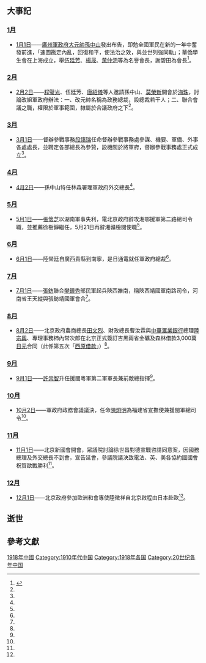 {{ChinaYearTOC|1918}}
{{C20YearInTopic|1918}}

== 大事記 ==
=== [[1月|1月]] ===
*[[1月1日|1月1日]]——[[廣州軍政府|廣州軍政府]][[大元帥|大元帥]][[孫中山|孫中山]]發出布告，即勉全國軍民在新的一年中奮發前進，「速圖戡定內亂，回復和平，使法治之效，與並世列強同軌」；華僑學生會在上海成立，舉[[伍廷芳|伍廷芳]]、[[楊晟|楊晟]]、[[黃仲涵|黃仲涵]]等為名譽會長，謝碧田為會長<ref name=民>{{cite book |editors=[[李新_(1918年)|李新]]總主編，[[中國社會科學院|中國社會科學院]]近代史研究所[[中華民國史|中華民國史]]研究室，韓信夫、姜克夫主編 |authors=韓信夫、劉明逵、郭永才、王明湘、齊福霖、范明禮、張允侯、張友坤、章伯鋒、胡柏立、耿來金、劉壽林、鍾碧容、鍾卓安、陳崧、王好立、朱信泉、任澤全、蔡靜儀、丁啟予、陳永福、嚴如平、柏宏文、吳以群、羅文起、查建瑜、婁獻閣、白吉庵、李靜之、張小曼、石芳勤、徐玉珍、江紹貞、熊尚厚、吳以群、劉一凡、郭光、郭大鈞、王文端、李起民、李隆基、常丕軍、劉敬坤、陳道真、李振民、張振德、梁星亮、陳仁庚、董國芳、張守憲、王榮斌、陳敏、章笑明、汪朝光、卞修躍、賈維、陳民、朱宗震編著 |title=《中華民國史大事記》 |location=北京 |publisher=[[中華書局|中華書局]] |year=2011 |isbn=9787101079982 }}</ref>{{rp|915}}。

=== [[2月|2月]] ===
*[[2月2日|2月2日]]——[[程璧光|程璧光]]、伍廷芳、[[唐紹儀|唐紹儀]]等人邀請孫中山、[[莫榮新|莫榮新]]開會於[[海珠區|海珠]]，討論改組軍政府辦法：一、改元帥名稱為政務總裁，設總裁若干人；二、聯合會議之職，權限於軍事範圍，隸屬於合議政府之下<ref name=民/>{{rp|927}}。

=== [[3月|3月]] ===
*[[3月1日|3月1日]]——督辦參戰事務[[段祺瑞|段祺瑞]]任命督辦參戰事務處參謀、機要、軍備、外事各處處長，並聘定各部總長為參贊，設機關於將軍府，督辦參戰事務處正式成立<ref name=民/>{{rp|938}}。

=== [[4月|4月]] ===
*[[4月2日|4月2日]]——孫中山特任林森署理軍政府外交總長<ref name=民/>{{rp|950}}。

=== [[5月|5月]] ===
*[[5月1日|5月1日]]——[[張懷芝|張懷芝]]以湖南軍事失利，電北京政府辭攻湘鄂援軍第二路總司令職，並推薦徐樹錚繼任，5月21日再辭湘贛檢閱使職<ref name=民/>{{rp|958}}。

=== [[6月|6月]] ===
*[[6月1日|6月1日]]——陸榮廷自廣西貴縣到南寧，是日通電就任軍政府總裁<ref name=民/>{{rp|967}}。

=== [[7月|7月]] ===
*[[7月1日|7月1日]]——[[張鈁|張鈁]]聯合[[樊鐘秀|樊鐘秀]]部民軍起兵陝西雒南，稱陝西靖國軍南路司令，河南省王天縱與張鈁靖國軍會合<ref name=民/>{{rp|975}}。

=== [[8月|8月]] ===
*[[8月2日|8月2日]]——北京政府農商總長[[田文烈|田文烈]]、財政總長曹汝霖與[[中華滙業銀行|中華滙業銀行]]總理[[陸宗輿|陸宗輿]]、專理事務柿內常次郎在北京正式簽訂吉黑兩省金礦及森林借款3,000萬[[日元|日元]]合同（此係第五次「[[西原借款|西原借款]]」）<ref name=民/>{{rp|984}}。

=== [[9月|9月]] ===
*[[9月1日|9月1日]]——[[許崇智|許崇智]]升任援閩粵軍第二軍軍長兼前敵總指揮<ref name=民/>{{rp|992}}。

=== [[10月|10月]] ===
*[[10月2日|10月2日]]——軍政府政務會議議決，任命[[陳炯明|陳炯明]]為福建省宣撫使兼援閩軍總司令<ref name=民/>{{rp|1003}}。

=== [[11月|11月]] ===
*[[11月1日|11月1日]]——北京新國會開會，眾議院討論徐世昌對德宣戰咨請同意案，因國務總理及外交總長不到會，宣告延會，參議院議決致電法、英、美各協約國國會祝賀歐戰勝利<ref name=民/>{{rp|1015}}。

=== [[12月|12月]] ===
*[[12月1日|12月1日]]——北京政府參加歐洲和會專使陸徵祥自北京啟程由日本赴歐<ref name=民/>{{rp|1028}}。

== 逝世 ==


== 參考文獻 ==
{{reflist}}

{{Commons category|1918 in China}}

{{Portal:中國大陸新聞動態/Footer}}
{{Portal:臺灣新聞動態/Footer}}

[[Category:1918年中國|]]
[[Category:1910年代中国|Category:1910年代中国]]
[[Category:1918年各国|Category:1918年各国]]
[[Category:20世纪各年中国|Category:20世纪各年中国]]